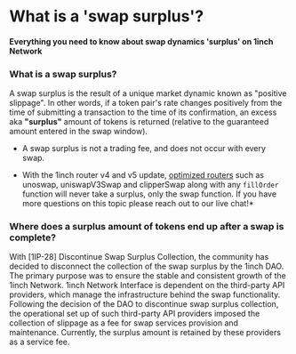 # What is a 'swap surplus'?

#### Everything you need to know about swap dynamics 'surplus' on 1inch Network

### What is a swap surplus?

A swap surplus is the result of a unique market dynamic known as "positive slippage". In other words, if a token pair's rate changes positively from the time of submitting a transaction to the time of its confirmation, an excess aka **"surplus"** amount of tokens is returned (relative to the guaranteed amount entered in the swap window). 

- A swap surplus is not a trading fee, and does not occur with every swap.

- With the 1inch router v4 and v5 update, [optimized routers](https://docs.1inch.io/docs/aggregation-protocol/smart-contract/AggregationRouterV5) such as unoswap, uniswapV3Swap and clipperSwap along with any `fillOrder` function will never take a surplus, only the swap function. If you have more questions on this topic please reach out to our live chat!*

### Where does a surplus amount of tokens end up after a swap is complete?
With [1IP-28] Discontinue Swap Surplus Collection, the community has decided to disconnect the collection of the swap surplus by the 1inch DAO. The primary purpose was to ensure the stable and consistent growth of the 1inch Network. 1inch Network Interface is dependent on the third-party API providers, which manage the infrastructure behind the swap functionality. Following the decision of the DAO to discontinue swap surplus collection, the operational set up of such third-party API providers imposed the collection of slippage as a fee for swap services provision and maintenance. Currently, the surplus amount is retained by these providers as a service fee.